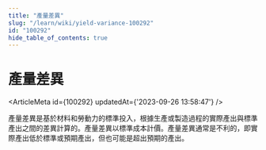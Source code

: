 ```yaml
---
title: "產量差異"
slug: "/learn/wiki/yield-variance-100292"
id: "100292"
hide_table_of_contents: true
---
```



# 產量差異

<ArticleMeta id={100292} updatedAt={'2023-09-26 13:58:47'} />
<div className='border-solid border-b border-t-0 my-4 border-[var(--ifm-color-gray-300)]' />

產量差異是基於材料和勞動力的標準投入，根據生產或製造過程的實際產出與標準產出之間的差異計算的。產量差異以標準成本計價。產量差異通常是不利的，即實際產出低於標準或預期產出，但也可能是超出預期的產出。
